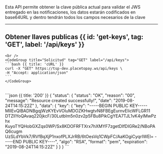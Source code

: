 <MissingTranslationBanner />



Esta API permite obtener la clave pública actual para validar el JWS entregado en las notificaciones,
        los datos estarán codificados en base64URL y dentro tendrán todos los campos necesarios de la clave

---

## Obtener llaves publicas {{ id: 'get-keys', tag: 'GET', label: '/api/keys' }}

<Row>
  <Col>
    <ApiReader
      path="/api/keys"
      method="GET"
      api={props.refs}
    />
  </Col>
  <Col sticky>

    <br />
    <CodeGroup title="Solicitud" tag="GET" label="/api/keys">
    ```bash {{ title: 'cURL' }}
    curl -X "GET" https://tsp-dev.placetopay.ws/api/keys \
    -H "Accept: application/json"
    ```
    </CodeGroup>
  </Col>
</Row>

<Row>
  <Col>
    <ApiReader
      path="/api/keys"
      method="get"
      type="response"
      api={props.refs}
    />
  </Col>
  <Col sticky>
    <br />
    <CodeGroup title="Respuesta">
    ```json {{ title: '200' }}
    {
      "status": {
        "status": "OK",
        "reason": "00",
        "message": "Resource created successfully!",
        "date": "2019-08-24T14:15:22Z"
      },
      "data": {
        "key": {
          "key": "-----BEGIN PUBLIC KEY----- MIIEvQIBADNBgqjWzKYEvVOluMDOZKHwgtvN8FBEgEurnvEIicWFLGR11 DTZIlYoQAvaq220jkcF/30LutbIm5n0zv2p5FBu8PikCgYEA7TJL1vK4yIMwPzhx KuyoTYQHobGXZqs0WP/Sx8KDOFRFTXrx7hXMYF7zgetDIfDIGRe2/NBoPAQ6cugm UzSLdYbVk7/RVfBqXjP1nxofPLXJrRB/6tOesVq1CWpFC/AaKOgiCyqrIWEl= -----END PUBLIC KEY----",
          "algo": "RSA",
          "format": "pem",
          "expiration": "2019-08-24T14:15:22Z"
        }
      }
    }
    ```
    </CodeGroup>
  </Col>
</Row>

